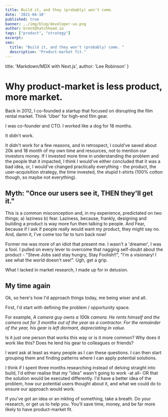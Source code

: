 ```yaml
---
title: Build it, and they (probably) won't come.
date: '2021-04-10'
published: true
banner: ../img/blog/developer-ux.png
author: brent@hatchhead.io
tags: ["product", "strategy"]
excerpt:  
seo:
  title: "Build it, and they won't (probably) come. "
  description: "Product-market fit."
---
```


  title: 'Markdown/MDX with Next.js',
  author: 'Lee Robinson'
}


# Why product-market is less product, more market.

Back in 2012, I co-founded a startup that focused on disrupting the film rental market. Think 'Uber' for high-end film gear.

I was co-founder and CTO. I worked like a dog for 18 months. 

It didn't work. 

It didn't work for a few reasons, and in retrospect, I could've saved about 20k and 18 month of my own time and resources, not to mention our investors money. If I invested more time in understanding the problem and the people that it impacted, I think I would've either concluded that it was a bad idea, or, I would've changed practically everything - the product, the user-acquisition strategy, the time invested, the stupid t-shirts (100% cotton though, so maybe not everything).

## Myth: "Once our users see it, THEN they'll get it." 

This is a common misconception and, in my experience, predictated on two things; a) laziness b) fear. 
Laziness, because, frankly, designing and building a product is way more fun then talking to people. And Fear, because if I ask if people really would want my product, they might say no. And, damn it, I've come too far to turn back now! 

Former me was more of an idiot that present me. I wasn't a 'dreamer', I was a fool. I pulled on every lever to overcome that nagging self-doubt about the product - "Steve Jobs said stay hungry, Stay Foolish!!", "I'm a visionary! I see what the world doesn't see!". Ugh, get a grip. 

What I lacked in market research, I made up for in delusion. 

## My time again 

Ok, so here's how I'd approach things today, me being wiser and all. 

First, I'd start with defining the problem / opportunity space.

For example,  *A camera guy owns a 100k camera. He rents himself and the camera out for 3 months out of the year as a contractor. For the remainder of the year, his gear is left dormant, depreciating in value.* 

Is it just one person that works this way or is it more common? Why does it work like this? Does he lend his gear to colleagues or friends? 

I want ask at least as many people as I can these questions. I can then start grouping them and finding patterns where I can apply potential solutions.

I think if I spent three months researching instead of delving straight into build, I'd either realise that my "idea" wasn't going to work -at all- OR that the solution would be executed differently. I'd have a better idea of the problem, how our potential users thought about it, and what we could do to ensure our approach would work. 

If you've got an idea or an inkling of something, take a breath. Do your research, or get us to help you. You'll save time, money, and be far more likely to have product-market fit. 











